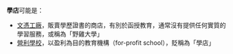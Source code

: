 {{wiktionary}}
'''學店'''可能是：

* [[文憑工廠|文憑工廠]]，販賣學歷證書的商店，有別於函授教育，通常沒有提供任何實質的學習服務，或稱為「野雞大學」
* [[營利學校|營利學校]]，以盈利為目的教育機構（for-profit school），貶稱為「學店」

{{disambig|X|Cat=二字消歧义}}